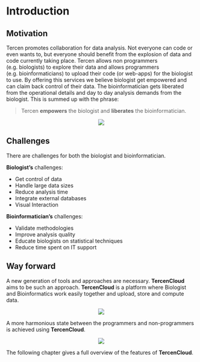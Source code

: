 # Introduction

## Motivation {-}

Tercen  promotes collaboration for data analysis. Not everyone can code or even wants to,  but everyone should benefit from the explosion of data and code currently taking place.
Tercen allows non programmers (e.g. biologists) to explore their data and allows programmers (e.g. bioinformaticians) to upload their code (or web-apps) for the biologist to use. By offering this services we believe biologist get empowered and can claim back control of their data. The bioinformatician gets liberated from the operational details and  day to day analysis demands from the biologist. This is summed up with the phrase:

> Tercen __empowers__ the biologist and __liberates__ the bioinformatician.

<center>![](images/stairs.png)</center>


## Challenges {-}

There are challenges for both the biologist and bioinformatician.

__Biologist's__ challenges:

* Get control of data
* Handle large data sizes
* Reduce analysis time
* Integrate external databases
* Visual Interaction

__Bioinformatician's__ challenges:

* Validate methodologies
* Improve analysis quality
* Educate biologists on statistical techniques
* Reduce time spent on IT support


## Way forward {-}

A new generation of tools and approaches are necessary. __TercenCloud__ aims to be such an approach. __TercenCloud__ is a platform where Biologist and Bioinformatics work easily together and upload, store and compute data.

<center>![](images/tercencloud.png)</center>

A more harmonious state between the programmers and non-programmers is achieved using __TercenCloud__.

<center>![](images/harmony.png)</center>

The following chapter gives a full overview of the features of __TercenCloud__.
